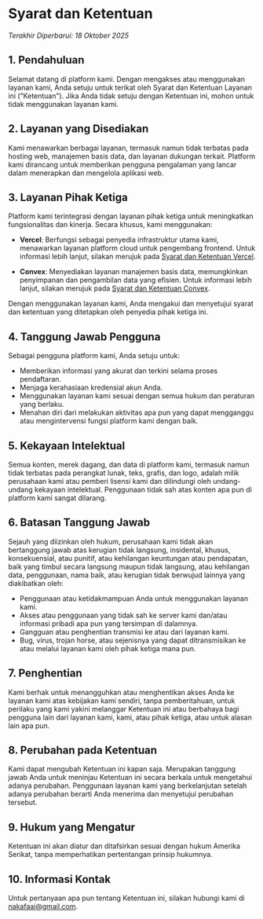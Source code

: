 # Syarat dan Ketentuan

_Terakhir Diperbarui: 18 Oktober 2025_

## 1. Pendahuluan

Selamat datang di platform kami. Dengan mengakses atau menggunakan layanan kami, Anda setuju untuk terikat oleh Syarat dan Ketentuan Layanan ini ("Ketentuan"). Jika Anda tidak setuju dengan Ketentuan ini, mohon untuk tidak menggunakan layanan kami.

## 2. Layanan yang Disediakan

Kami menawarkan berbagai layanan, termasuk namun tidak terbatas pada hosting web, manajemen basis data, dan layanan dukungan terkait. Platform kami dirancang untuk memberikan pengguna pengalaman yang lancar dalam menerapkan dan mengelola aplikasi web.

## 3. Layanan Pihak Ketiga

Platform kami terintegrasi dengan layanan pihak ketiga untuk meningkatkan fungsionalitas dan kinerja. Secara khusus, kami menggunakan:

- **Vercel**: Berfungsi sebagai penyedia infrastruktur utama kami, menawarkan layanan platform cloud untuk pengembang frontend. Untuk informasi lebih lanjut, silakan merujuk pada [Syarat dan Ketentuan Vercel](https://vercel.com/legal/terms).

- **Convex**: Menyediakan layanan manajemen basis data, memungkinkan penyimpanan dan pengambilan data yang efisien. Untuk informasi lebih lanjut, silakan merujuk pada [Syarat dan Ketentuan Convex](https://www.convex.dev/legal/tos).

Dengan menggunakan layanan kami, Anda mengakui dan menyetujui syarat dan ketentuan yang ditetapkan oleh penyedia pihak ketiga ini.

## 4. Tanggung Jawab Pengguna

Sebagai pengguna platform kami, Anda setuju untuk:

- Memberikan informasi yang akurat dan terkini selama proses pendaftaran.
- Menjaga kerahasiaan kredensial akun Anda.
- Menggunakan layanan kami sesuai dengan semua hukum dan peraturan yang berlaku.
- Menahan diri dari melakukan aktivitas apa pun yang dapat mengganggu atau mengintervensi fungsi platform kami dengan baik.

## 5. Kekayaan Intelektual

Semua konten, merek dagang, dan data di platform kami, termasuk namun tidak terbatas pada perangkat lunak, teks, grafis, dan logo, adalah milik perusahaan kami atau pemberi lisensi kami dan dilindungi oleh undang-undang kekayaan intelektual. Penggunaan tidak sah atas konten apa pun di platform kami sangat dilarang.

## 6. Batasan Tanggung Jawab

Sejauh yang diizinkan oleh hukum, perusahaan kami tidak akan bertanggung jawab atas kerugian tidak langsung, insidental, khusus, konsekuensial, atau punitif, atau kehilangan keuntungan atau pendapatan, baik yang timbul secara langsung maupun tidak langsung, atau kehilangan data, penggunaan, nama baik, atau kerugian tidak berwujud lainnya yang diakibatkan oleh:

- Penggunaan atau ketidakmampuan Anda untuk menggunakan layanan kami.
- Akses atau penggunaan yang tidak sah ke server kami dan/atau informasi pribadi apa pun yang tersimpan di dalamnya.
- Gangguan atau penghentian transmisi ke atau dari layanan kami.
- Bug, virus, trojan horse, atau sejenisnya yang dapat ditransmisikan ke atau melalui layanan kami oleh pihak ketiga mana pun.

## 7. Penghentian

Kami berhak untuk menangguhkan atau menghentikan akses Anda ke layanan kami atas kebijakan kami sendiri, tanpa pemberitahuan, untuk perilaku yang kami yakini melanggar Ketentuan ini atau berbahaya bagi pengguna lain dari layanan kami, kami, atau pihak ketiga, atau untuk alasan lain apa pun.

## 8. Perubahan pada Ketentuan

Kami dapat mengubah Ketentuan ini kapan saja. Merupakan tanggung jawab Anda untuk meninjau Ketentuan ini secara berkala untuk mengetahui adanya perubahan. Penggunaan layanan kami yang berkelanjutan setelah adanya perubahan berarti Anda menerima dan menyetujui perubahan tersebut.

## 9. Hukum yang Mengatur

Ketentuan ini akan diatur dan ditafsirkan sesuai dengan hukum Amerika Serikat, tanpa memperhatikan pertentangan prinsip hukumnya.

## 10. Informasi Kontak

Untuk pertanyaan apa pun tentang Ketentuan ini, silakan hubungi kami di [nakafaai@gmail.com](mailto:nakafaai@gmail.com).
